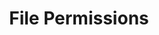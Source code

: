 ---
title: "File Permissions"
description: "Control who has access to a file and what collaborators can do in a file. "
---